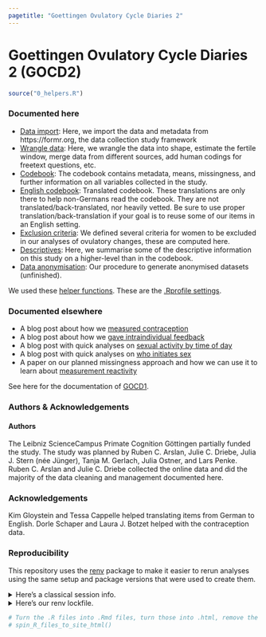 ```yaml
---
pagetitle: "Goettingen Ovulatory Cycle Diaries 2"
---
```


# Goettingen Ovulatory Cycle Diaries 2 (GOCD2)

```r
source("0_helpers.R")
```

### Documented here
- [Data import](0_import_data.html): Here, we import the data and metadata from https://formr.org, the data collection study framework
- [Wrangle data](0_wrangle_data.html): Here, we wrangle the data into shape, estimate the fertile window, merge data from different sources, add human codings for freetext questions, etc.
- [Codebook](2_codebook.html): The codebook contains metadata, means, missingness, and further information on all variables collected in the study.
- [English codebook](2_codebook.html): Translated codebook. These translations are only there to help non-Germans read the codebook. They are not translated/back-translated, nor heavily vetted. Be sure to use proper translation/back-translation if your goal is to reuse some of our items in an English setting.
- [Exclusion criteria](1_exclusion.html): We defined several criteria for women to be excluded in our analyses of ovulatory changes, these are computed here.
- [Descriptives](1_descriptives.html): Here, we summarise some of the descriptive information on this study on a higher-level than in the codebook.
- [Data anonymisation](3_anonymise_data.html): Our procedure to generate anonymised datasets (unfinished).

We used these [helper functions](0_helpers.html). These are the [.Rprofile settings](.Rprofile.html).

###  Documented elsewhere

- A blog post about how we [measured contraception](https://rubenarslan.github.io/posts/2019-04-02-measuring-contraception/)
- A blog post about how we [gave intraindividual feedback](https://rubenarslan.github.io/posts/2019-03-13-intra-individual-feedback/)
- A blog post with quick analyses on [sexual activity by time of day](https://rubenarslan.github.io/posts/2019-04-08-sex-by-day-and-by-night/)
- A blog post with quick analyses on [who initiates sex](https://rubenarslan.github.io/posts/2019-04-21-who-initiates/)
- A paper on our planned missingness approach and how we can use it to learn about [measurement reactivity](https://psyarxiv.com/va8bx/)


See here for the documentation of [GOCD1](https://rubenarslan.github.io/ovulatory_shifts).

### Authors & Acknowledgements

#### Authors
The Leibniz ScienceCampus Primate Cognition Göttingen partially funded the study. The study was planned by Ruben C. Arslan, Julie C. Driebe, Julia J. Stern (née Jünger), Tanja M. Gerlach, Julia Ostner, and Lars Penke. Ruben C. Arslan and Julie C. Driebe collected the online data and did the majority of the data cleaning and management documented here.

### Acknowledgements
Kim Gloystein and Tessa Cappelle helped translating items from German to English.
Dorle Schaper and Laura J. Botzet helped with the contraception data.

### Reproducibility
This repository uses the [renv](https://rstudio.github.io/renv/) package to make
it easier to rerun analyses using the same setup and package versions that were
used to create them.

<details><summary>Here's a classical session info.</summary>

```r
library(codebook)
library(tidylog)
library(testthat)
library(genderizeR)
library(UpSetR)
sessionInfo()
```

</details>

<details><summary>Here's our renv lockfile.</summary>

```r
cat(readLines("renv.lock"), sep = "\n")
```

</details>

```r
# Turn the .R files into .Rmd files, turn those into .html, remove the .Rmd files
# spin_R_files_to_site_html()
```

